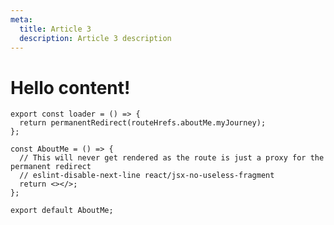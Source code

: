 ```yaml
---
meta:
  title: Article 3
  description: Article 3 description
---
```


# Hello content!

```tsx
export const loader = () => {
  return permanentRedirect(routeHrefs.aboutMe.myJourney);
};

const AboutMe = () => {
  // This will never get rendered as the route is just a proxy for the permanent redirect
  // eslint-disable-next-line react/jsx-no-useless-fragment
  return <></>;
};

export default AboutMe;
```
